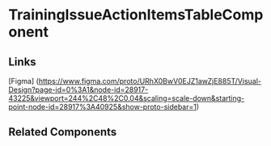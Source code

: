 <!-- training-issue-action-items-table.stories.mdx -->


<Meta title="QTD Components/evaluation/training-issues/training-issue-action-items-table/README" component={TrainingIssueActionItemsTableComponent} />

# TrainingIssueActionItemsTableComponent

<ArgsTable of={TrainingIssueActionItemsTableComponent} />

## Links

[Figma] (https://www.figma.com/proto/URhX0BwV0EJZ1awZjE885T/Visual-Design?page-id=0%3A1&node-id=28917-43225&viewport=244%2C48%2C0.04&scaling=scale-down&starting-point-node-id=28917%3A40925&show-proto-sidebar=1)

## Related Components
